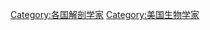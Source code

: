 {{Commons category|Anatomists from the United States}}

[[Category:各国解剖学家|Category:各国解剖学家]]
[[Category:美国生物学家|Category:美国生物学家]]